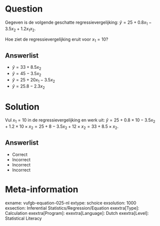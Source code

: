 Question
========

Gegeven is de volgende geschatte regressievergelijking: $\hat{y} = 25+0.8x_{1}-3.5x_{2}+1.2x_{1}x_{2}$.

Hoe ziet de regressievergelijking eruit voor $x_{1} = 10$?
  
Answerlist
----------
* $\hat{y} = 33+8.5x_{2}$
* $\hat{y} = 45-3.5x_{2}$
* $\hat{y} = 25+20x_{1}-3.5x_{2}$
* $\hat{y} = 25.8-2.3x_{2}$

Solution
========

Vul $x_{1} = 10$ in de regressievergelijking en werk uit: $\hat{y} = 25+0.8 \times 10-3.5x_{2}+1.2 \times 10 \times x_{2} = 25+8-3.5x_{2}+12 \times x_{2} = 33+8.5 \times x_{2}$.

Answerlist
----------
* Correct
* Incorrect
* Incorrect
* Incorrect

Meta-information
================
exname: vufgb-equation-025-nl
extype: schoice
exsolution: 1000
exsection: Inferential Statistics/Regression/Equation
exextra[Type]: Calculation
exextra[Program]: 
exextra[Language]: Dutch
exextra[Level]: Statistical Literacy
